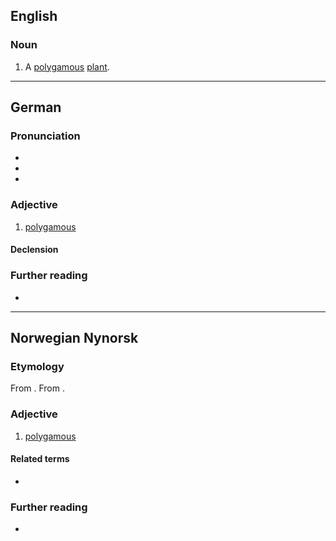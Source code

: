 ==English==

===Noun===
{{en-noun}}

# {{lb|en|botany}} A [[polygamous]] [[plant]].

----

==German==

===Pronunciation===
* {{IPA|de|/polyˈɡaːm/}}
* {{audio|de|De-polygam.ogg|Audio}}
* {{rhymes|de|aːm|s=3}}

===Adjective===
{{de-adj|-}}

# [[polygamous]]
#: {{ant|de|monogam}}

====Declension====
{{de-decl-adj-notcomp|polygam}}

===Further reading===
* {{R:Duden}}

----

==Norwegian Nynorsk==

===Etymology===
From {{af|nn|poly-|-gam}}. From {{der|nn|grc|-}}.

===Adjective===
{{head|nn|adjective|neuter|polygamt|definite singular and plural|polygame}}

# [[polygamous]]
#: {{ant|nn|monogam}}

====Related terms====
* {{l|nn|polygami}}

===Further reading===
* {{R:The Nynorsk Dictionary}}